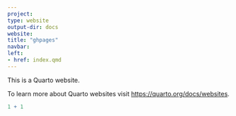 ---
project:
type: website
output-dir: docs
website:
title: "ghpages"
navbar:
left:
- href: index.qmd
---

This is a Quarto website.

To learn more about Quarto websites visit <https://quarto.org/docs/websites>.

```{r}
1 + 1
```
